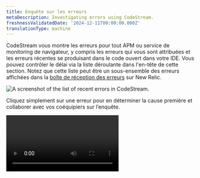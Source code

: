 ```yaml
---
title: Enquête sur les erreurs
metaDescription: Investigating errors using CodeStream.
freshnessValidatedDate: '2024-12-11T00:00:00.000Z'
translationType: machine
---
```


CodeStream vous montre les erreurs pour tout APM ou service de monitoring de navigateur, y compris les erreurs qui vous sont attribuées et les erreurs récentes se produisant dans le code ouvert dans votre IDE. Vous pouvez contrôler le délai via la liste déroulante dans l&apos;en-tête de cette section. Notez que cette liste peut être un sous-ensemble des erreurs affichées dans la [boîte de réception des erreurs](/docs/errors-inbox/errors-inbox/) sur New Relic.

<img title="The list of recent errors in CodeStream." alt="A screenshot of the list of recent errors in CodeStream." src="/images/codestream_screenshot-crop_errors-list.webp" />

Cliquez simplement sur une erreur pour en déterminer la cause première et collaborer avec vos coéquipiers sur l’enquête.

<Video type="wistia" id="l65l4cqqhd" />

Cliquez sur n&apos;importe quelle image dans la trace d&apos;appels pour accéder directement au fichier et au numéro de ligne correspondants. Si vous [associez des références git à vos erreurs](#buildsha), CodeStream ouvre un onglet d&apos;éditeur en lecture seule du fichier qui a déclenché l&apos;erreur dans l&apos;environnement. Si vous n&apos;associez pas de références git, une version locale du fichier s&apos;ouvre à la place. Vous ne pourrez pas cliquer sur les cadres trace d&apos;appels qui représentent du code ne faisant pas partie de votre référentiel (par exemple, une bibliothèque externe).

Pour les erreurs de monitoring des services de navigateurs, vous devrez [télécharger des cartes sources](/docs/browser/browser-monitoring/browser-pro-features/upload-source-maps-un-minify-js-errors/) afin que la trace des appels puisse être déminifiée, vous permettant ainsi d&apos;accéder au code de chaque image.

En parcourant la trace d&apos;appels, vous pouvez trouver du code qui semble être la source de votre problème et démarrer une discussion avec le bouton de commentaire. CodeStream mentionne automatiquement la personne la plus récente à avoir touché ce code, ce qui vous permet d&apos;intégrer facilement les bonnes personnes à la discussion.

<img title="A comment with the most recent code contributor automatically mentioned." alt="A screenshot of a comment with the most recent code contributor automatically mentioned." src="/images/codestream_screenshot-crop_error-auto-mention.webp" />

Une fois le problème identifié, vous pouvez attribuer l&apos;erreur ou mettre à jour le statut d&apos;erreur de `unresolved` à `resolved` ou `ignored`.

## À partir de la boîte de réception des erreurs [#errors-inbox]

Vous pouvez accéder à cette même expérience d&apos;erreur directement à partir d&apos;une erreur dans la [boîte de réception des erreurs](/docs/errors-inbox/errors-inbox/) sur New Relic. Lorsque vous visualisez une erreur avec une trace d&apos;appels, cliquez sur <DNT>**Open in IDE**</DNT> pour accéder directement au code dans votre IDE.

<img title="A stack trace error in errors inbox with the &#x22;Open in IDE button" alt="A screenshot of a stack trace error in errors inbox with the &#x22;Open in IDE button.&#x22;" src="/images/codestream_screenshot-crop_open-in-ide-codestream.webp" />

Notez également que les discussions sont synchronisées entre CodeStream et la boîte de réception des erreurs, vous pouvez donc participer depuis l&apos;un ou l&apos;autre endroit.

### Associer les SHA de build ou la balise de sortie aux erreurs [#buildsha]

Lorsque vous visualisez une erreur dans CodeStream, vous pouvez voir une tag SHA ou sortie de build associée à l&apos;erreur si elle n&apos;a pas de référence git. CodeStream utilise la référence git pour faire correspondre l&apos;erreur trace d&apos;appels spécifique avec la version du code exécuté dans l&apos;environnement qui a déclenché l&apos;erreur. Bien que vous n’ayez pas besoin d’une référence git configurée pour enquêter sur l’erreur, gardez à l’esprit que vous ne regardez peut-être pas la version du code qui l’a provoquée.

<img title="The git reference not configured warning message." alt="A screenshot of the git reference not configured warning message." src="/images/codestream_screenshot-crop_build-sha-not-configured.webp" />

Vous pouvez utiliser une variable d&apos;environnement pour permettre à l&apos;agent New Relic <InlinePopover type="apm" />de connaître le [commit SHA](https://git-scm.com/book/en/v2/Git-Tools-Revision-Selection) associé à chaque build de votre projet. Vous pouvez également utiliser la [tagde sortie](https://git-scm.com/book/en/v2/Git-Basics-Tagging) associée à la version en cours d&apos;exécution de votre logiciel.

Pour APM, le commit sha et/ou tag de sortie (`tags.commit` et `tags.releaseTag`) sont ajoutés comme attribut sur les événements `Transaction` et `TransactionError`. Vous pouvez utiliser les variables d&apos;environnement APM pour définir ces attributs. Nous vous recommandons de définir l&apos;une ou les deux de ces variables dans le cadre de votre pipeline de build :

* `NEW_RELIC_METADATA_COMMIT`:Le commit sha. Vous pouvez inclure le tout ou seulement les sept premiers caractères (par exemple, `734713b`).
* `NEW_RELIC_METADATA_RELEASE_TAG`:Une tag de sortie (telle que `v0.1.209` ou `release-209`). Cela présente l’avantage d’être lisible par l’homme.

Pour en savoir plus sur la manière de définir ces variables, voici les détails de configuration spécifiques à chaque langue :

* [Go](/docs/agents/go-agent/configuration/go-agent-configuration/)
* [Java](/docs/agents/java-agent/configuration/java-agent-configuration-config-file/)
* [.NET](/docs/agents/net-agent/configuration/net-agent-configuration/)
* [Node.js](/docs/agents/nodejs-agent/installation-configuration/nodejs-agent-configuration/)
* [PHP](/docs/agents/php-agent/configuration/php-agent-configuration/)
* [Python](/docs/agents/python-agent/configuration/python-agent-configuration/)

Si vous avez configuré des références git, CodeStream vous indiquera si la version du code sur laquelle vous vous trouvez localement ne contient pas la référence associée à l&apos;erreur. Dans ce cas, vous souhaiterez peut-être vérifier la version du code qui contient cette référence afin de pouvoir enquêter plus efficacement et résoudre l&apos;erreur.

<img title="The git reference not found warning message." alt="A screenshot of the git reference not found warning message." src="/images/codestream_screenshot-crop_build-sha-not-found.webp" />

CodeStream vous indiquera également si l&apos;erreur n&apos;a pas de trace d&apos;appels associée. Cela se produit avec des erreurs plus anciennes lorsque la trace d&apos;appels a vieilli sur New Relic.